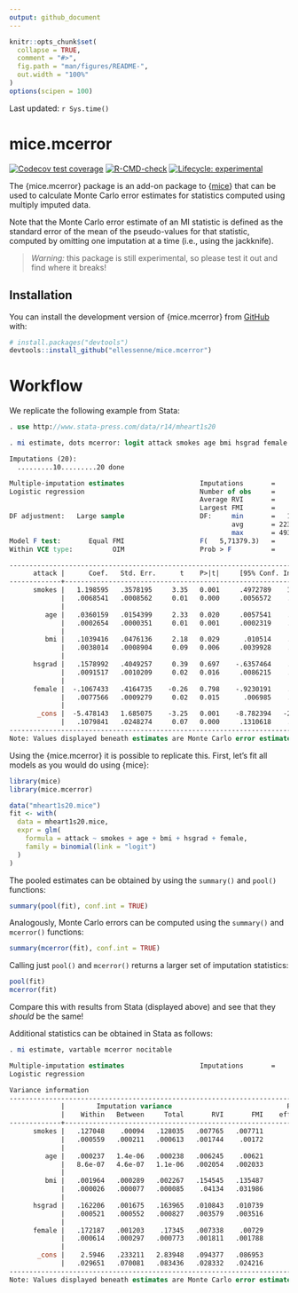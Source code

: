 ```yaml
---
output: github_document
---
```


<!-- README.md is generated from README.Rmd. Please edit that file -->

```r
knitr::opts_chunk$set(
  collapse = TRUE,
  comment = "#>",
  fig.path = "man/figures/README-",
  out.width = "100%"
)
options(scipen = 100)
```

Last updated: `r Sys.time()`

# mice.mcerror

<!-- badges: start -->
[![Codecov test coverage](https://codecov.io/gh/ellessenne/mice.mcerror/branch/main/graph/badge.svg)](https://app.codecov.io/gh/ellessenne/mice.mcerror?branch=main)
[![R-CMD-check](https://github.com/ellessenne/mice.mcerror/workflows/R-CMD-check/badge.svg)](https://github.com/ellessenne/mice.mcerror/actions)
[![Lifecycle: experimental](https://img.shields.io/badge/lifecycle-experimental-orange.svg)](https://lifecycle.r-lib.org/articles/stages.html#experimental)
<!-- badges: end -->

The {mice.mcerror} package is an add-on package to {[mice](https://CRAN.R-project.org/package=mice)} that can be used to calculate Monte Carlo error estimates for statistics computed using multiply imputed data.

Note that the Monte Carlo error estimate of an MI statistic is defined as the standard error of the mean of the pseudo-values for that statistic, computed by omitting one
imputation at a time (i.e., using the jackknife).

> _Warning:_ this package is still experimental, so please test it out and find where it breaks!

## Installation

You can install the development version of {mice.mcerror} from [GitHub](https://github.com/) with:

``` r
# install.packages("devtools")
devtools::install_github("ellessenne/mice.mcerror")
```

# Workflow

We replicate the following example from Stata:

```stata
. use http://www.stata-press.com/data/r14/mheart1s20

. mi estimate, dots mcerror: logit attack smokes age bmi hsgrad female

Imputations (20):
  .........10.........20 done

Multiple-imputation estimates                   Imputations       =         20
Logistic regression                             Number of obs     =        154
                                                Average RVI       =     0.0312
                                                Largest FMI       =     0.1355
DF adjustment:   Large sample                   DF:     min       =   1,060.38
                                                        avg       = 223,362.56
                                                        max       = 493,335.88
Model F test:       Equal FMI                   F(   5,71379.3)   =       3.59
Within VCE type:          OIM                   Prob > F          =     0.0030

------------------------------------------------------------------------------
      attack |      Coef.   Std. Err.      t    P>|t|     [95% Conf. Interval]
-------------+----------------------------------------------------------------
      smokes |   1.198595   .3578195     3.35   0.001     .4972789    1.899911
             |   .0068541   .0008562     0.01   0.000     .0056572    .0082212
             |
         age |   .0360159   .0154399     2.33   0.020     .0057541    .0662776
             |   .0002654   .0000351     0.01   0.001     .0002319    .0003108
             |
         bmi |   .1039416   .0476136     2.18   0.029      .010514    .1973692
             |   .0038014   .0008904     0.09   0.006     .0039928    .0044049
             |
      hsgrad |   .1578992   .4049257     0.39   0.697    -.6357464    .9515449
             |   .0091517   .0010209     0.02   0.016     .0086215    .0100602
             |
      female |  -.1067433   .4164735    -0.26   0.798    -.9230191    .7095326
             |   .0077566   .0009279     0.02   0.015      .006985    .0088408
             |
       _cons |  -5.478143   1.685075    -3.25   0.001    -8.782394   -2.173892
             |   .1079841   .0248274     0.07   0.000     .1310618    .1050817
------------------------------------------------------------------------------
Note: Values displayed beneath estimates are Monte Carlo error estimates.
```

Using the {mice.mcerror} it is possible to replicate this.
First, let's fit all models as you would do using {mice}:

```r
library(mice)
library(mice.mcerror)

data("mheart1s20.mice")
fit <- with(
  data = mheart1s20.mice,
  expr = glm(
    formula = attack ~ smokes + age + bmi + hsgrad + female,
    family = binomial(link = "logit")
  )
)
```

The pooled estimates can be obtained by using the `summary()` and `pool()` functions:

```r
summary(pool(fit), conf.int = TRUE)
```

Analogously, Monte Carlo errors can be computed using the `summary()` and `mcerror()` functions:

```r
summary(mcerror(fit), conf.int = TRUE)
```

Calling just `pool()` and `mcerror()` returns a larger set of imputation statistics:

```r
pool(fit)
mcerror(fit)
```

Compare this with results from Stata (displayed above) and see that they _should_ be the same!

Additional statistics can be obtained in Stata as follows:

```stata
. mi estimate, vartable mcerror nocitable

Multiple-imputation estimates                   Imputations       =         20
Logistic regression

Variance information
------------------------------------------------------------------------------
             |        Imputation variance                             Relative
             |    Within   Between     Total       RVI       FMI    efficiency
-------------+----------------------------------------------------------------
      smokes |   .127048    .00094   .128035   .007765   .007711       .999615
             |   .000559   .000211   .000613   .001744    .00172        .00009
             |                                                  
         age |   .000237   1.4e-06   .000238   .006245    .00621        .99969
             |   8.6e-07   4.6e-07   1.1e-06   .002054   .002033       .000107
             |                                                  
         bmi |   .001964   .000289   .002267   .154545   .135487       .993271
             |   .000026   .000077   .000085    .04134   .031986        .00166
             |                                                  
      hsgrad |   .162206   .001675   .163965   .010843   .010739       .999463
             |   .000521   .000552   .000827   .003579   .003516       .000185
             |                                                  
      female |   .172187   .001203    .17345   .007338    .00729       .999636
             |   .000614   .000297   .000773   .001811   .001788       .000094
             |                                                  
       _cons |    2.5946   .233211   2.83948   .094377   .086953       .995671
             |   .029651   .070081   .083436   .028332   .024216       .001263
------------------------------------------------------------------------------
Note: Values displayed beneath estimates are Monte Carlo error estimates.
```
